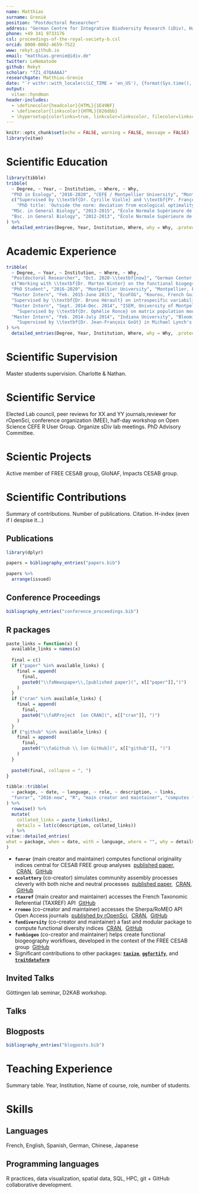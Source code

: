 ```yaml
---
name: Matthias
surname: Grenié
position: "Postdoctoral Researcher"
address: "German Centre for Integrative Biodversity Research (iDiv), Halle-Jena-Leipzig"
phone: +49 341 9733176
csl: proceedings-of-the-royal-society-b.csl
orcid: 0000-0002-4659-7522
www: rekyt.github.io
email: "matthias.grenie@idiv.de"
twitter: LeNematode
github: Rekyt
scholar: "fZ1_d7QAAAAJ"
researchgate: Matthias-Grenie
date: "`r withr::with_locale(c(LC_TIME = 'en_US'), {format(Sys.time(), '%B %Y')})`"
output:
  vitae::hyndman
header-includes:
  - \definecolor{headcolor}{HTML}{1E49BF}
  - \definecolor{linkscolor}{HTML}{026dbb}
  - \hypersetup{colorlinks=true, linkcolor=linkscolor, filecolor=linkscolor, urlcolor=linkscolor, urlbordercolor=linkscolor}
---
```


```r
knitr::opts_chunk$set(echo = FALSE, warning = FALSE, message = FALSE)
library(vitae)
```


# Scientific Education

```r
library(tibble)
tribble(
  ~ Degree, ~ Year, ~ Institution, ~ Where, ~ Why,
  "PhD in Ecology", "2016-2020", "CEFE / Montpellier University", "Montpellier, France",
  c("Supervised by \\textbf{Dr. Cyrille Violle} and \\textbf{Pr. Françoiz Munoz}.",
    "PhD title: 'Outside the norm: deviation from ecological optimality and functional originality'"),
  "MSc. in General Biology", "2013-2015", "École Normale Supérieure de Lyon", "Lyon, France", NULL,
  "Bsc. in General Biology", "2012-2013", "École Normale Supérieure de Lyon", "Lyon, France", NULL
) %>% 
  detailed_entries(Degree, Year, Institution, Where, why = Why, .protect = FALSE)
```

# Academic Experience

```r
tribble(
  ~ Degree, ~ Year, ~ Institution, ~ Where, ~ Why,
  "Postdoctoral Researcher", "Oct. 2020-\\textbf{now}", "German Center for Integrative Biodiversity Research (iDiv) / Leipzig University", "Leipzig, Germany",
  c("Working with \\textbf{Dr. Marten Winter} on the functional biogegraphy of alien plants"),
  "PhD Student", "2016-2020", "Montpellier University", "Montpellier, France", NULL,
  "Master Intern", "Feb. 2015-June 2015", "EcoFOG", "Kourou, French Guiana, France",
  "Supervised by \\textbf{Dr. Bruno Hérault} on intraspecific variability in tropical trees growth in function of functional traits",
  "Master Intern", "Sept. 2014-Dec. 2014", "ISEM, University of Montpellier", "Montpellier, France",
    "Supervised by \\textbf{Dr. Ophélie Ronce} on matrix population models",
  "Master Intern", "Feb. 2014-July 2014", "Indiana University", "Bloomington, IN, USA",
    "Supervised by \\textbf{Dr. Jean-François Goût} in Michael Lynch's lab on trait motifs in the *Paramecium* complex"
) %>% 
  detailed_entries(Degree, Year, Institution, Where, why = Why, .protect = FALSE)
```

# Scientific Supervision

Master students supervision. Charlotte & Nathan.


# Scientific Service

Elected Lab council, peer reviews for XX and YY journals,reviewer for rOpenSci, conference organization (MEE), half-day workshop on Open Science CEFE R User Group. Organize sDiv lab meetings. PhD Advisory Committee.


# Scientic Projects

Active member of FREE CESAB group, GloNAF, Impacts CESAB group.


# Scientific Contributions

Summary of contributions. Number of publications. Citation. H-index (even if I despise it...)

## Publications

```r
library(dplyr)

papers = bibliography_entries("papers.bib")

papers %>%
  arrange(issued)
```

## Conference Proceedings

```r
bibliography_entries("conference_proceedings.bib")
```

## R packages

```r
paste_links = function(x) {
  available_links = names(x)
  
  final = c()
  if ("paper" %in% available_links) {
    final = append(
      final,
      paste0("\\faNewspaper\\,[published paper](", x[["paper"]],")")
    )
  }
  if ("cran" %in% available_links) {
    final = append(
      final,
      paste0("\\faRProject  [on CRAN](", x[["cran"]], ")")
    )
  }
  if ("github" %in% available_links) {
    final = append(
      final,
      paste0("\\faGithub \\ [on GitHub](", x[["github"]], ")")
    )
  }
  
  paste0(final, collapse = ", ")
}

tibble::tribble(
  ~ package, ~ date, ~ language, ~ role, ~ description, ~ links,
  "funrar", "2016-now", "R", "main creator and maintainer", "computes functional originality indices central for CESAB FREE group analyses", c(paper = "https://doi.org/10.1111/ddi.12629", cran = "https://cran.r-project.org/package=funrar", github = "https://github.com/Rekyt/funrar")
) %>%
  rowwise() %>% 
  mutate(
    collated_links = paste_links(links),
    details = lst(c(description, collated_links))
  ) %>% 
vitae::detailed_entries(
what = package, when = date, with = language, where = "", why = details, .protect = FALSE
)
```

* **`funrar`** (main creator and maintainer)
\hfill\break computes functional originality indices central for CESAB FREE group analyses
\hfill\break \faNewspaper \ [published paper](https://doi.org/10.1111/ddi.12629), \faRProject \ [CRAN](https://cran.r-project.org/package=funrar), \faGithub \ [GitHub](https://github.com/Rekyt/funrar)
* **`ecolottery`** (co-creator)
\hfill\break simulates community assembly processes cleverly with both niche and neutral processes
\hfill\break \faNewspaper \ [published paper](https://doi.org/10.1111/2041-210X.12918), \faRProject \ [CRAN](https://cran.r-project.org/package=ecolottery), \faGithub \ [GitHub](https://github.com/frmunoz/ecolottery)
* **`rtaxref`** (main creator and maintainer)
\hfill\break accesses the French Taxonomic Referential (TAXREF) API
\hfill\break \faGithub \ [GitHub](https://github.com/Rekyt/rtaxref)
* **`rromeo`** (co-creator and maintainer)
\hfill\break accesses the Sherpa/RoMEO API Open Access journals
\hfill\break \ [published by rOpenSci](https://docs.ropensci.org/rromeo), \faRProject \ [CRAN](https://cran.r-project.org/package=rromeo), \faGithub \ [GitHub](https://github.com/ropensci/rromeo)
* **`fundiversity`** (co-creator and maintainer)
\hfill\break a fast and modular package to compute functional diversity indices
\hfill\break \faRProject \ [CRAN](https://cran.r-project.org/package=fundiversity), \faGithub \ [GitHub](https://github.com/bisaloo/fundiversity)
* **`funbiogeo`** (co-creator and maintainer)
\hfill\break helps create functional biogeography workflows, developed in the context of the FREE CESAB group
\hfill\break \faGithub \ [GitHub](https://github.com/FRBCesab/funbiogeo)
* Significant contributions to other packages: [**`taxize`**](https://cran.r-project.org/package=taxize), [**`ggfortify`**](https://cran.r-project.org/package=ggfortify), and [**`traitdataform`**](https://cran.r-project.org/package=traitdataform)

## Invited Talks

Göttingen lab seminar, D2KAB workshop.

## Talks

## Blogposts

```r
bibliography_entries("blogposts.bib")
```


# Teaching Experience

Summary table. Year, Institution, Name of course, role, number of students.


# Skills

## Languages

French, English, Spanish, German, Chinese, Japanese

## Programming languages

R practices, data visualization, spatial data, SQL, HPC, git + GitHub collaborative development.
